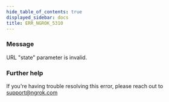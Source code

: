 ```yaml
---
hide_table_of_contents: true
displayed_sidebar: docs
title: ERR_NGROK_5310
---
```


### Message

URL "state" parameter is invalid.

### Further help

If you're having trouble resolving this error, please reach out to [support@ngrok.com](mailto:support@ngrok.com?subject=Help%20with%20ERR_NGROK_5310)
